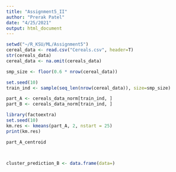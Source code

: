 ---
title: "Assignment5_II"
author: "Prerak Patel"
date: "4/25/2021"
output: html_document
---

```{r setup, include=FALSE}
setwd("~/R_KSU/ML/Assignment5")
cereal_data <- read.csv("Cereals.csv", header=T)
str(cereals_data)
cereal_data <- na.omit(cereals_data)
```

```{r}
smp_size <- floor(0.6 * nrow(cereal_data))

set.seed(10)
train_ind <- sample(seq_len(nrow(cereal_data)), size=smp_size)

part_A <- cereals_data_norm[train_ind, ]
part_B <- cereals_data_norm[train_ind, ]

```

```{r}
library(factoextra)
set.seed(10)
km.res <- kmeans(part_A, 2, nstart = 25)
print(km.res)
```

```{r}
part_A_centroid



cluster_prediction_B <- data.frame(data=)


```

